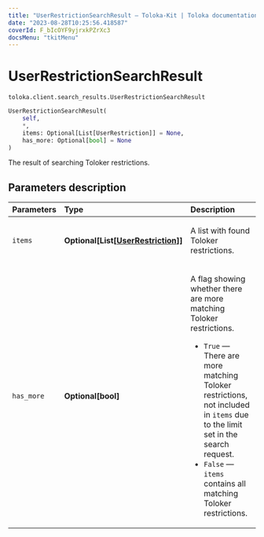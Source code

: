 ```yaml
---
title: "UserRestrictionSearchResult — Toloka-Kit | Toloka documentation"
date: "2023-08-28T10:25:56.418587"
coverId: F_bIcOYF9yjrxkPZrXc3
docsMenu: "tkitMenu"
---
```


# UserRestrictionSearchResult

`toloka.client.search_results.UserRestrictionSearchResult`

```python
UserRestrictionSearchResult(
    self,
    *,
    items: Optional[List[UserRestriction]] = None,
    has_more: Optional[bool] = None
)
```

The result of searching Toloker restrictions.

## Parameters description

| Parameters | Type | Description |
| :----------| :----| :-----------|
`items`|**Optional\[List\[[UserRestriction](/docs/toloka-kit/reference/toloka.client.user_restriction.UserRestriction)\]\]**|<p>A list with found Toloker restrictions.</p>
`has_more`|**Optional\[bool\]**|<p>A flag showing whether there are more matching Toloker restrictions.</p> <ul> <li>`True` — There are more matching Toloker restrictions, not included in `items` due to the limit set in the search request.</li> <li>`False` — `items` contains all matching Toloker restrictions.</li> </ul>